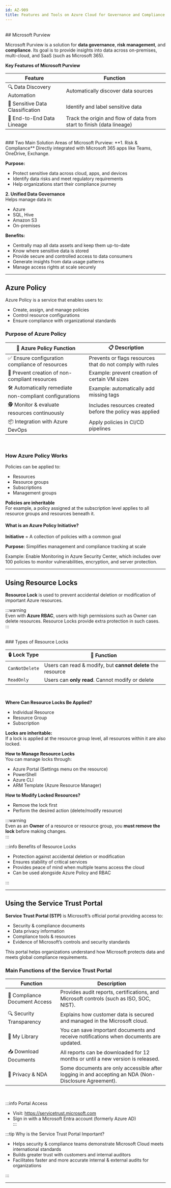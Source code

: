 ```yaml
---
id: AZ-909
title: Features and Tools on Azure Cloud for Governance and Compliance Implementation
---
```


<br/>
## Microsoft Purview

Microsoft Purview is a solution for **data governance**, **risk management**, and **compliance**. Its goal is to provide insights into data across on-premises, multi-cloud, and SaaS (such as Microsoft 365).

**Key Features of Microsoft Purview**

| Feature                        | Function                                                                 |
|-------------------------------|--------------------------------------------------------------------------|
| 🔍 Data Discovery Automation   | Automatically discover data sources                                      |
| 🔐 Sensitive Data Classification | Identify and label sensitive data                                       |
| 🧬 End-to-End Data Lineage      | Track the origin and flow of data from start to finish (data lineage)   |

<br/>
### Two Main Solution Areas of Microsoft Purview:  
**1. Risk & Compliance**  
Directly integrated with Microsoft 365 apps like Teams, OneDrive, Exchange.

**Purpose:**  
- Protect sensitive data across cloud, apps, and devices  
- Identify data risks and meet regulatory requirements  
- Help organizations start their compliance journey  

**2. Unified Data Governance**  
Helps manage data in:  
- Azure  
- SQL, Hive  
- Amazon S3  
- On-premises  

**Benefits:**  
- Centrally map all data assets and keep them up-to-date  
- Know where sensitive data is stored  
- Provide secure and controlled access to data consumers  
- Generate insights from data usage patterns  
- Manage access rights at scale securely  

---------------------------------------------------------------------------------------------------------------------------------------------------

## Azure Policy

Azure Policy is a service that enables users to:  
- Create, assign, and manage policies  
- Control resource configurations  
- Ensure compliance with organizational standards  

### Purpose of Azure Policy

| 🔐 Azure Policy Function                        | 📋 Description                                                                 |
|------------------------------------------------|--------------------------------------------------------------------------------|
| ✅ Ensure configuration compliance of resources | Prevents or flags resources that do not comply with rules                     |
| 🔴 Prevent creation of non-compliant resources  | Example: prevent creation of certain VM sizes                                 |
| 🛠️ Automatically remediate non-compliant configurations | Example: automatically add missing tags                              |
| 🕵️ Monitor & evaluate resources continuously    | Includes resources created before the policy was applied                      |
| 📦 Integration with Azure DevOps               | Apply policies in CI/CD pipelines                                             |
<br/>

### How Azure Policy Works  
Policies can be applied to:  
- Resources  
- Resource groups  
- Subscriptions  
- Management groups  

**Policies are inheritable**  
For example, a policy assigned at the subscription level applies to all resource groups and resources beneath it.

#### What is an Azure Policy Initiative?  
**Initiative** = A collection of policies with a common goal  

**Purpose:** Simplifies management and compliance tracking at scale  

Example: Enable Monitoring in Azure Security Center, which includes over 100 policies to monitor vulnerabilities, encryption, and server protection.

---------------------------------------------------------------------------------------------------------------------------------------------------

## Using Resource Locks

**Resource Lock** is used to prevent accidental deletion or modification of important Azure resources.

:::warning  
Even with **Azure RBAC**, users with high permissions such as Owner can delete resources. Resource Locks provide extra protection in such cases.  
:::

<br/>
### Types of Resource Locks

| 🔒 Lock Type     | 🔧 Function                                                                 |
|------------------|------------------------------------------------------------------------------|
| `CanNotDelete`   | Users can read & modify, but **cannot delete** the resource                 |
| `ReadOnly`       | Users can **only read**. Cannot modify or delete                            |
<br/>

**Where Can Resource Locks Be Applied?**  
- Individual Resource  
- Resource Group  
- Subscription  

**Locks are inheritable:**  
If a lock is applied at the resource group level, all resources within it are also locked.

**How to Manage Resource Locks**  
You can manage locks through:  
- Azure Portal (Settings menu on the resource)  
- PowerShell  
- Azure CLI  
- ARM Template (Azure Resource Manager)  

**How to Modify Locked Resources?**  
- Remove the lock first  
- Perform the desired action (delete/modify resource)  

:::warning  
Even as an **Owner** of a resource or resource group, you **must remove the lock** before making changes.  
:::

:::info Benefits of Resource Locks

- Protection against accidental deletion or modification  
- Ensures stability of critical services  
- Provides peace of mind when multiple teams access the cloud  
- Can be used alongside Azure Policy and RBAC  

:::

---------------------------------------------------------------------------------------------------------------------------------------------------

## Using the Service Trust Portal

**Service Trust Portal (STP)** is Microsoft’s official portal providing access to:  
- Security & compliance documents  
- Data privacy information  
- Compliance tools & resources  
- Evidence of Microsoft’s controls and security standards  

This portal helps organizations understand how Microsoft protects data and meets global compliance requirements.

### Main Functions of the Service Trust Portal

| Function                      | Description                                                                                   |
|------------------------------|-----------------------------------------------------------------------------------------------|
| 📄 Compliance Document Access | Provides audit reports, certifications, and Microsoft controls (such as ISO, SOC, NIST).     |
| 🔍 Security Transparency      | Explains how customer data is secured and managed in the Microsoft cloud.                    |
| 📁 My Library                 | You can save important documents and receive notifications when documents are updated.       |
| 📥 Download Documents         | All reports can be downloaded for 12 months or until a new version is released.              |
| 🔐 Privacy & NDA              | Some documents are only accessible after logging in and accepting an NDA (Non-Disclosure Agreement). |
<br/>

:::info Portal Access  
- Visit: https://servicetrust.microsoft.com  
- Sign in with a Microsoft Entra account (formerly Azure AD)  
:::

:::tip Why is the Service Trust Portal Important?  
- Helps security & compliance teams demonstrate Microsoft Cloud meets international standards  
- Builds greater trust with customers and internal auditors  
- Facilitates faster and more accurate internal & external audits for organizations  

:::

---------------------------------------------------------------------------------------------------------------------------------------------------
